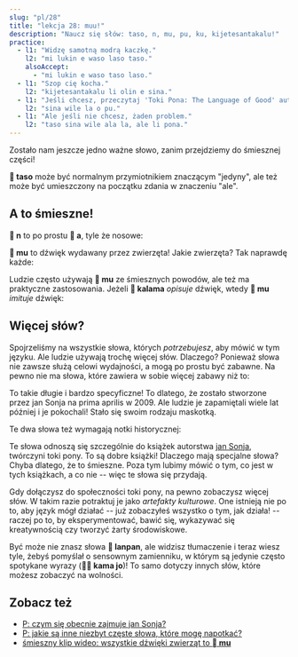 ```yaml
---
slug: "pl/28"
title: "lekcja 28: muu!"
description: "Naucz się słów: taso, n, mu, pu, ku, kijetesantakalu!"
practice:
  - l1: "Widzę samotną modrą kaczkę."
    l2: "mi lukin e waso laso taso."
    alsoAccept:
      - "mi lukin e waso taso laso."
  - l1: "Szop cię kocha."
    l2: "kijetesantakalu li olin e sina."
  - l1: "Jeśli chcesz, przeczytaj 'Toki Pona: The Language of Good' autorstwa Sonii Lang."
    l2: "sina wile la o pu."
  - l1: "Ale jeśli nie chcesz, żaden problem."
    l2: "taso sina wile ala la, ale li pona."
---
```



Zostało nam jeszcze jedno ważne słowo, zanim przejdziemy do śmiesznej części!

<List>
  <Word sl="taso" m="ale, jedyny, tylko" />
</List>

**󱥨 taso** może być normalnym przymiotnikiem znaczącym "jedyny", ale też może być umieszczony na początku zdania w znaczeniu "ale".

<List>
  <Sentence sl="mi awen wan taso." m="Zostaję sam." />
  <Sentence sl="taso mi awen pilin pona." m="Ale podnoszę się na duchu." />
</List>

## A to śmieszne!

**󱦆 n** to po prostu **󱤀 a**, tyle że nosowe:

<List>
  <Word sl="n" m="hmm, mmm" />
  <Sentence sl="n... mi sona ala." m="hmm... Nie wiem." />
</List>

**󱤹 mu** to dźwięk wydawany przez zwierzęta! Jakie zwierzęta? Tak naprawdę każde:

<List>
  <Word sl="mu" m="muu, miau, hau, rżenie..." />
  <Sentence sl="soweli mute! mu mu mu mu mu mu." m="Sześć krów! <a target='_blank' href='https://www.youtube.com/watch?v=xxClPfZDn-E'>Muu muu muu muu muu muu</a>." />
</List>

Ludzie często używają **󱤹 mu** ze śmiesznych powodów, ale też ma praktyczne zastosowania. Jeżeli **󱤕 kalama** *opisuje* dźwięk, wtedy **󱤹 mu** *imituje* dźwięk:

<List>
  <Sentence sl="mi kute e kalama suli." m="Usłyszałem głośny odgłos." />
  <Sentence sl="mi kute e mu suli." m="Usłyszałem głośny huk." />
</List>

## Więcej słów?

Spojrzeliśmy na wszystkie słowa, których *potrzebujesz*, aby mówić w tym języku. Ale ludzie używają trochę więcej słów. Dlaczego? Ponieważ słowa nie zawsze służą celowi wydajności, a mogą po prostu być zabawne. Na pewno nie ma słowa, które zawiera w sobie więcej zabawy niż to:

<List>
  <Word sl="kijetesantakalu" m="szop pracz; zwierzę szopowate, np. kotofretka, czerwona panda, kinkażu" />
</List>

To takie długie i bardzo specyficzne! To dlatego, że zostało stworzone przez jan Sonja na prima aprilis w 2009. Ale ludzie je zapamiętali wiele lat później i je pokochali! Stało się swoim rodzaju maskotką.

Te dwa słowa też wymagają notki historycznej:

<List>
  <Word sl="pu" m="(wchodzić w interakcję z) <i>Toki Pona: The Language of Good (2014)</i>, autorstwa jan Sonja" />
  <Word sl="ku" m="(wchodzić w interakcję z) <i>Toki Pona Dictionary (2021)</i>, autorstwa jan Sonja" />
</List>

Te słowa odnoszą się szczególnie do książek autorstwa [jan Sonja](https://tokipona.org), twórczyni toki pony. To są dobre książki! Dlaczego mają specjalne słowa? Chyba dlatego, że to śmieszne.
Poza tym lubimy mówić o tym, co jest w tych książkach, a co nie -- więc te słowa się przydają.

Gdy dołączysz do społeczności toki pony, na pewno zobaczysz więcej słów. W takim razie potraktuj je jako *artefakty kulturowe*. One istnieją nie po to, aby język mógł działać -- już zobaczyłeś wszystko o tym, jak działa! -- raczej po to, by eksperymentować, bawić się, wykazywać się kreatywnością czy tworzyć żarty środowiskowe.

<List>
  <Sentence sl="kijetesantakalu tonsi li lanpan ala lanpan e soko?" m="Czy niebinarny szop ukradł grzyby?" />
</List>

Być może nie znasz słowa **󱦅 lanpan**, ale widzisz tłumaczenie i teraz wiesz tyle, żebyś pomyślał o sensownym zamienniku, w którym są jedynie często spotykane wyrazy (**󱤖󱤓 kama jo**)! To samo dotyczy innych słów, które możesz zobaczyć na wolności.

<Practice exercises={frontmatter.practice} client:load />

## Zobacz też
* [P: czym się obecnie zajmuje jan Sonja?](pl/jan-sonja/)
* [P: jakie są inne niezbyt częste słowa, które mogę napotkać?](pl/uncommon-words/)
* [śmieszny klip wideo: wszystkie dźwięki zwierząt to **󱤹 mu**](https://www.youtube.com/watch?v=zh-kLJI43xw)
